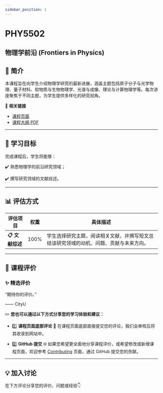 ```yaml
---
sidebar_position: 1
---
```


# PHY5502
## 物理学前沿 (Frontiers in Physics)

## **📘 简介**
本课程旨在向学生介绍物理学研究的最新进展，涵盖主题包括原子分子与光学物理、量子材料、软物质与生物物理学、光谱与成像、理论与计算物理学等。每次讲座聚焦于不同主题，为学生提供多样化的研究视角。

🔗 **相关链接**
- [课程页面](https://www.cityu.edu.hk/catalogue/pg/202425/course/PHY5502.htm)
- [课程大纲 PDF](https://www.cityu.edu.hk/catalogue/pg/202425/course/PHY5502.pdf)

---

## **🎯 学习目标**

完成课程后，学生将能够：

✔️ 熟悉物理学的前沿研究领域；

✔️ 撰写研究领域的文献综述。

---

## **📊 评估方式**

| **评估项目**       | **权重** | **具体描述**                                                                                       |
|-------------------|---------|---------------------------------------------------------------------------------------------------|
| **📋 文献综述**    | 100%     | 学生选择研究主题，阅读相关文献，并撰写短文总结该研究领域的动机、问题、贡献与未来方向。                               |

---

## **💬 课程评价**

### ✨ **精选评价**
<div className={commentStyles.commentBox}>
    <p className={commentStyles.commentText}>
        “期待你的评价。”
    </p>
    <p className={commentStyles.commentAuthor}>—— CityU</p>
</div>

✏️ **您也可以通过以下方式分享您的学习体验和建议：**

- 1️⃣ **课程页面底部评论**
💬 在课程页面底部直接提交您的评论，我们会审核后将其收录到网站中。

- 2️⃣ **GitHub 提交**
🌐 如果您希望更全面地分享课程评价，或希望修改或新增课程页面，欢迎参考 [Contributing](https://penjc.github.io/cityU-navigator/contributing) 页面，通过 GitHub 提交您的贡献。

---

## **💡 加入讨论**

在下方评论分享您的评价、问题或经验👇
<Utterances />